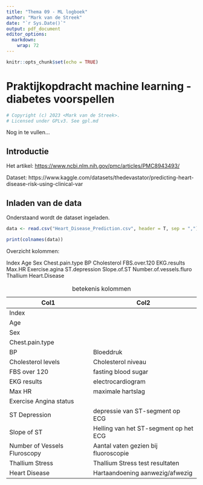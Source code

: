 ```yaml
---
title: "Thema 09 - ML logboek"
author: "Mark van de Streek"
date: "`r Sys.Date()`"
output: pdf_document
editor_options: 
  markdown: 
    wrap: 72
---
```


```r
knitr::opts_chunk$set(echo = TRUE)
```

# Praktijkopdracht machine learning - diabetes voorspellen

```r
# Copyright (c) 2023 <Mark van de Streek>. 
# Licensed under GPLv3. See gpl.md
```

Nog in te vullen...

## Introductie

Het artikel: <https://www.ncbi.nlm.nih.gov/pmc/articles/PMC8943493/>

Dataset: https://www.kaggle.com/datasets/thedevastator/predicting-heart-disease-risk-using-clinical-var

## Inladen van de data

Onderstaand wordt de dataset ingeladen.

```r
data <- read.csv("Heart_Disease_Prediction.csv", header = T, sep = ",")

print(colnames(data))
```

Overzicht kolommen:

Index Age Sex Chest.pain.type BP Cholesterol FBS.over.120 EKG.results
Max.HR Exercise.agina ST.depression Slope.of.ST Number.of.vessels.fluro
Thallium Heart.Disease

| Col1                         | Col2                                  |
|------------------------------|---------------------------------------|
| Index                        |                                       |
| Age                          |                                       |
| Sex                          |                                       |
| Chest.pain.type              |                                       |
| BP                           | Bloeddruk                             |
| Cholesterol levels           | Cholesterol niveau                    |
| FBS over 120                 | fasting blood sugar                   |
| EKG results                  | electrocardiogram                     |
| Max HR                       | maximale hartslag                     |
| Exercise Angina status       |                                       |
| ST Depression                | depressie van ST-segment op ECG       |
| Slope of ST                  | Helling van het ST-segment op het ECG |
| Number of Vessels Fluroscopy | Aantal vaten gezien bij fluoroscopie  |
| Thallium Stress              | Thallium Stress test resultaten       |
| Heart Disease                | Hartaandoening aanwezig/afwezig       |

: betekenis kolommen
